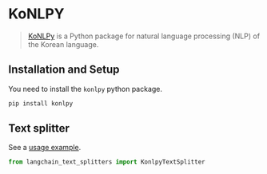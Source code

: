 # KoNLPY

>[KoNLPy](https://konlpy.org/) is a Python package for natural language processing (NLP)
> of the Korean language.


## Installation and Setup

You need to install the `konlpy` python package.

```bash
pip install konlpy
```

## Text splitter

See a [usage example](/docs/how_to/split_by_token/#konlpy).

```python
from langchain_text_splitters import KonlpyTextSplitter
```
